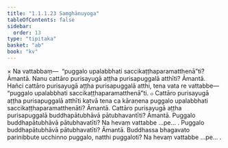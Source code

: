```yaml
---
title: "1.1.1.23 Saṃghānuyoga"
tableOfContents: false
sidebar:
  order: 13
type: "tipitaka"
basket: "ab"
book: "kv"
---
```



<DynamicBreadcrumb />

<Division number="206" book="kv" bookNo="32" page="52">

<Paragraph number="337" book="kv">
× Na vattabbaṃ—  “puggalo upalabbhati saccikaṭṭhaparamatthenā”ti? Āmantā. Nanu cattāro purisayugā aṭṭha purisapuggalā atthīti? Āmantā. Hañci cattāro purisayugā aṭṭha purisapuggalā atthi, tena vata re vattabbe—  “puggalo upalabbhati saccikaṭṭhaparamatthenā”ti.
</Paragraph>

</Division>
<Division number="207" book="kv" bookNo="32" page="52">

<Paragraph number="338" book="kv">
๐ Cattāro purisayugā aṭṭha purisapuggalā atthīti katvā tena ca kāraṇena puggalo upalabbhati saccikaṭṭhaparamatthenāti? Āmantā. Cattāro purisayugā aṭṭha purisapuggalā buddhapātubhāvā pātubhavantīti? Āmantā. Puggalo buddhapātubhāvā pātubhavatīti? Na hevaṃ vattabbe …pe… .
</Paragraph>

<Paragraph number="339" book="kv">
Puggalo buddhapātubhāvā pātubhavatīti? Āmantā. Buddhassa bhagavato parinibbute ucchinno puggalo, natthi puggaloti? Na hevaṃ vattabbe …pe… .
</Paragraph>
</Division>